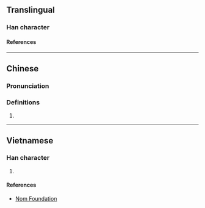 {{also|嘎}}
{{character info/new}}
==Translingual==

===Han character===
{{Han char|rn=42|rad=小|as=06|sn=9|four=|canj=FKF,XFKF|ids=⿱尖小}}

====References====
{{Han ref|kx=0297.151|dkj=07500|hdz=10564.060|uh=5C1C}}

----

==Chinese==
{{zh-forms|alt=嘎}}

===Pronunciation===
{{zh-pron
|m=gá
|c=gaa4,gaat3,gaa1
|cat=n
}}

===Definitions===
{{zh-hanzi}}

# {{rfdef|zh}}

----

==Vietnamese==

===Han character===
{{vi-readings|rs=小06|hanviet=ca}}

# {{defn|lang=vi|sort=小06}}

====References====
* [http://nomfoundation.org/common/nom_details.php?codepoint=5c1c Nom Foundation]